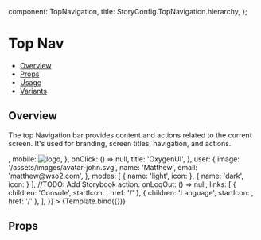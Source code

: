 
  component: TopNavigation,
  title: StoryConfig.TopNavigation.hierarchy,
};

<Meta title={meta.title} component={meta.component} />


# Top Nav

- [Overview](#overview)
- [Props](#props)
- [Usage](#usage)
- [Variants](#variants)

## Overview

The top Navigation bar provides content and actions related to the current screen. It's used for branding, screen
titles, navigation, and actions.

<Canvas>
  <Story
    name="Overview"
    parameters={withDesign('TopNavigation', 'Overview', {})}
    args={{
      isLeftNavigationActive: true,
      brand: {
        logo: {
          desktop: <img src='/assets/images/oxygen-ui-logo-mini.svg' alt='logo' />,
          mobile: <img src='/assets/images/oxygen-ui-logo-mini.svg' alt='logo' />,
          },
        onClick: () => null,
        title: 'OxygenUI',
      },
      user: {
        image: '/assets/images/avatar-john.svg',
        name: 'Matthew',
        email: 'matthew@wso2.com',
      },
      modes: [
        {
          name: 'light',
          icon: <SunIcon />
        },
        {
          name: 'dark',
          icon: <CresentBrightIcon />
        }
      ],
      //TODO: Add Storybook action.
      onLogOut: () => null,
      links: [
        {
          children: 'Console', 
          startIcon: <LogsIcon />, 
          href: '/'
        },
        {
          children: 'Language', 
          startIcon: <LanguagesIcon />, 
          href: '/'
        },
      ],
    }}
  >
    {Template.bind({})}
  </Story>
</Canvas>

## Props

<ArgsTable story="Overview" />
